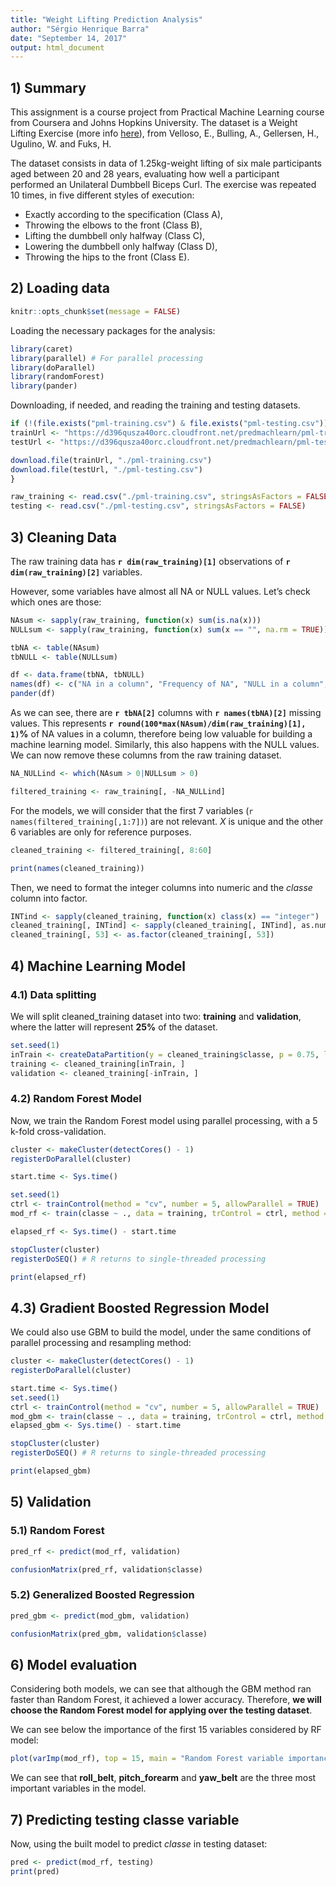 ```yaml
---
title: "Weight Lifting Prediction Analysis"
author: "Sérgio Henrique Barra"
date: "September 14, 2017"
output: html_document
---
```

## 1) Summary

This assignment is a course project from Practical Machine Learning course from
Coursera and Johns Hopkins University. The dataset is a Weight Lifting Exercise
(more info [here](http://web.archive.org/web/20161224072740/http:/groupware.les.inf.puc-rio.br/har)),
from Velloso, E., Bulling, A., Gellersen, H., Ugulino, W. and Fuks, H.

The dataset consists in data of 1.25kg-weight lifting of six male participants aged
between 20 and 28 years, evaluating how well a participant performed an 
Unilateral Dumbbell Biceps Curl. The exercise was repeated 10 times, in five different
styles of execution:  

* Exactly according to the specification (Class A),  
* Throwing the elbows to the front (Class B),  
* Lifting the dumbbell only halfway (Class C),  
* Lowering the dumbbell only halfway (Class D),  
* Throwing the hips to the front (Class E).

## 2) Loading data
```r
knitr::opts_chunk$set(message = FALSE)
```

Loading the necessary packages for the analysis:
```r
library(caret)
library(parallel) # For parallel processing
library(doParallel)
library(randomForest)
library(pander)
```

Downloading, if needed, and reading the training and testing datasets.
```r
if (!(file.exists("pml-training.csv") & file.exists("pml-testing.csv"))) {
trainUrl <- "https://d396qusza40orc.cloudfront.net/predmachlearn/pml-training.csv"
testUrl <- "https://d396qusza40orc.cloudfront.net/predmachlearn/pml-testing.csv"

download.file(trainUrl, "./pml-training.csv")
download.file(testUrl, "./pml-testing.csv")
}

raw_training <- read.csv("./pml-training.csv", stringsAsFactors = FALSE)
testing <- read.csv("./pml-testing.csv", stringsAsFactors = FALSE)
```

## 3) Cleaning Data

The raw training data has **`r dim(raw_training)[1]`** observations of **`r dim(raw_training)[2]`** variables.

However, some variables have almost all NA or NULL values. Let's check which ones are those:
```r
NAsum <- sapply(raw_training, function(x) sum(is.na(x)))
NULLsum <- sapply(raw_training, function(x) sum(x == "", na.rm = TRUE))

tbNA <- table(NAsum)
tbNULL <- table(NULLsum)

df <- data.frame(tbNA, tbNULL)
names(df) <- c("NA in a column", "Frequency of NA", "NULL in a column", "Frequency of NA")
pander(df)
```

As we can see, there are **`r tbNA[2]`** columns with **`r names(tbNA)[2]`** missing values.
This represents **`r round(100*max(NAsum)/dim(raw_training)[1], 1)`%** of NA values in a column,
therefore being low valuable for building a machine learning model. Similarly,
this also happens with the NULL values. We can now remove these columns from the raw training dataset.
```r
NA_NULLind <- which(NAsum > 0|NULLsum > 0)

filtered_training <- raw_training[, -NA_NULLind]
```

For the models, we will consider that the first 7 variables (`r names(filtered_training[,1:7])`)
are not relevant. $X$ is unique and the other 6 variables are only for reference purposes.
```r
cleaned_training <- filtered_training[, 8:60]

print(names(cleaned_training))
```

Then, we need to format the integer columns into numeric and the $classe$ column
into factor.
```r
INTind <- sapply(cleaned_training, function(x) class(x) == "integer")
cleaned_training[, INTind] <- sapply(cleaned_training[, INTind], as.numeric)
cleaned_training[, 53] <- as.factor(cleaned_training[, 53])
```

## 4) Machine Learning Model

### 4.1)  Data splitting

We will split cleaned_training dataset into two: **training** and **validation**, where the latter
will represent **25%** of the dataset.
```r
set.seed(1)
inTrain <- createDataPartition(y = cleaned_training$classe, p = 0.75, list = F)
training <- cleaned_training[inTrain, ]
validation <- cleaned_training[-inTrain, ]
```

### 4.2) Random Forest Model

Now, we train the Random Forest model using parallel processing, with a 5 k-fold
cross-validation.
```r
cluster <- makeCluster(detectCores() - 1)
registerDoParallel(cluster)

start.time <- Sys.time()

set.seed(1)
ctrl <- trainControl(method = "cv", number = 5, allowParallel = TRUE)
mod_rf <- train(classe ~ ., data = training, trControl = ctrl, method = "rf")

elapsed_rf <- Sys.time() - start.time

stopCluster(cluster)
registerDoSEQ() # R returns to single-threaded processing

print(elapsed_rf)
```

## 4.3) Gradient Boosted Regression Model

We could also use GBM to build the model, under the same conditions of
parallel processing and resampling method:
```r
cluster <- makeCluster(detectCores() - 1)
registerDoParallel(cluster)

start.time <- Sys.time()
set.seed(1)
ctrl <- trainControl(method = "cv", number = 5, allowParallel = TRUE)
mod_gbm <- train(classe ~ ., data = training, trControl = ctrl, method = "gbm", verbose = FALSE)
elapsed_gbm <- Sys.time() - start.time

stopCluster(cluster)
registerDoSEQ() # R returns to single-threaded processing

print(elapsed_gbm)
```

## 5) Validation

### 5.1) Random Forest
```r
pred_rf <- predict(mod_rf, validation)

confusionMatrix(pred_rf, validation$classe)
```

### 5.2) Generalized Boosted Regression
```r
pred_gbm <- predict(mod_gbm, validation)

confusionMatrix(pred_gbm, validation$classe)
```

## 6) Model evaluation

Considering both models, we can see that although the GBM method ran faster than
Random Forest, it achieved a lower accuracy. Therefore, **we will choose the Random Forest
model for applying over the testing dataset**.

We can see below the importance of the first 15 variables considered by RF model:
```r
plot(varImp(mod_rf), top = 15, main = "Random Forest variable importance")
```

We can see that **roll_belt**, **pitch_forearm** and **yaw_belt** are the three
most important variables in the model.

## 7) Predicting testing classe variable

Now, using the built model to predict $classe$ in testing dataset:
```r
pred <- predict(mod_rf, testing)
print(pred)
```




